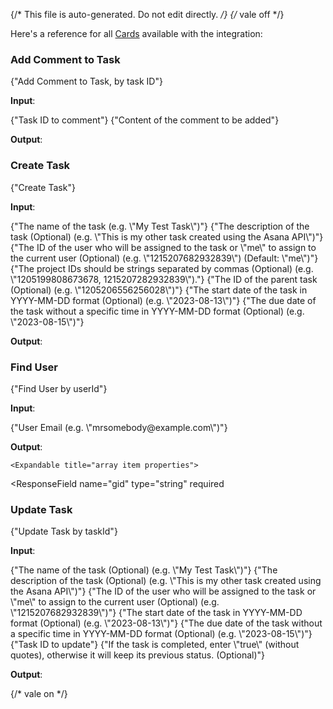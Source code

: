 {/* This file is auto-generated. Do not edit directly. */}
{/* vale off */}

Here's a reference for all [Cards](/learn/reference/cards/introduction) available with the integration:

### Add Comment to Task

<span>{"Add Comment to Task, by task ID"}</span>

**Input**:

<Expandable title="input fields">
  <ResponseField
    name="taskId"
    type="string"
    required
  >
    <span>{"Task ID to comment"}</span>
  </ResponseField>
  <ResponseField
    name="comment"
    type="string"
    required
  >
    <span>{"Content of the comment to be added"}</span>
  </ResponseField>
</Expandable>

**Output**:

<Expandable title="output">
  <ResponseField
    name="text"
    type="string"
    required
  >
    
  </ResponseField>
</Expandable>

### Create Task

<span>{"Create Task"}</span>

**Input**:

<Expandable title="input fields">
  <ResponseField
    name="name"
    type="string"
    required
  >
    <span>{"The name of the task (e.g. \"My Test Task\")"}</span>
  </ResponseField>
  <ResponseField
    name="notes"
    type="string"
  >
    <span>{"The description of the task (Optional) (e.g. \"This is my other task created using the Asana API\")"}</span>
  </ResponseField>
  <ResponseField
    name="assignee"
    type="string"
    default="me"
  >
    <span>{"The ID of the user who will be assigned to the task or \"me\" to assign to the current user (Optional) (e.g. \"1215207682932839\") (Default: \"me\")"}</span>
  </ResponseField>
  <ResponseField
    name="projects"
    type="string"
  >
    <span>{"The project IDs should be strings separated by commas (Optional) (e.g. \"1205199808673678, 1215207282932839\")."}</span>
  </ResponseField>
  <ResponseField
    name="parent"
    type="string"
  >
    <span>{"The ID of the parent task (Optional) (e.g. \"1205206556256028\")"}</span>
  </ResponseField>
  <ResponseField
    name="start_on"
    type="string"
  >
    <span>{"The start date of the task in YYYY-MM-DD format (Optional) (e.g. \"2023-08-13\")"}</span>
  </ResponseField>
  <ResponseField
    name="due_on"
    type="string"
  >
    <span>{"The due date of the task without a specific time in YYYY-MM-DD format (Optional) (e.g. \"2023-08-15\")"}</span>
  </ResponseField>
</Expandable>

**Output**:

<Expandable title="output">
  <ResponseField
    name="permalink_url"
    type="string"
    required
  >
    
  </ResponseField>
</Expandable>

### Find User

<span>{"Find User by userId"}</span>

**Input**:

<Expandable title="input fields">
  <ResponseField
    name="userEmail"
    type="string"
    required
  >
    <span>{"User Email (e.g. \"mrsomebody@example.com\")"}</span>
  </ResponseField>
</Expandable>

**Output**:

<Expandable title="output">
  <ResponseField
    name="gid"
    type="string"
  >
    
  </ResponseField>
  <ResponseField
    name="name"
    type="string"
  >
    
  </ResponseField>
  <ResponseField
    name="email"
    type="string"
  >
    
  </ResponseField>
  <ResponseField
    name="photo"
    type="object | null"
  >
    
  </ResponseField>
  <ResponseField
    name="resource_type"
    type="string"
  >
    
  </ResponseField>
  <ResponseField
    name="workspaces"
    type="array"
  >
    

    <Expandable title="array item properties">
  <ResponseField
    name="gid"
    type="string"
    required
  >
    
  </ResponseField>
  <ResponseField
    name="name"
    type="string"
    required
  >
    
  </ResponseField>
  <ResponseField
    name="resource_type"
    type="string"
    required
  >
    
  </ResponseField>
    </Expandable>
  </ResponseField>
</Expandable>

### Update Task

<span>{"Update Task by taskId"}</span>

**Input**:

<Expandable title="input fields">
  <ResponseField
    name="name"
    type="string"
  >
    <span>{"The name of the task (Optional) (e.g. \"My Test Task\")"}</span>
  </ResponseField>
  <ResponseField
    name="notes"
    type="string"
  >
    <span>{"The description of the task (Optional) (e.g. \"This is my other task created using the Asana API\")"}</span>
  </ResponseField>
  <ResponseField
    name="assignee"
    type="string"
  >
    <span>{"The ID of the user who will be assigned to the task or \"me\" to assign to the current user (Optional) (e.g. \"1215207682932839\")"}</span>
  </ResponseField>
  <ResponseField
    name="start_on"
    type="string"
  >
    <span>{"The start date of the task in YYYY-MM-DD format (Optional) (e.g. \"2023-08-13\")"}</span>
  </ResponseField>
  <ResponseField
    name="due_on"
    type="string"
  >
    <span>{"The due date of the task without a specific time in YYYY-MM-DD format (Optional) (e.g. \"2023-08-15\")"}</span>
  </ResponseField>
  <ResponseField
    name="taskId"
    type="string"
    required
  >
    <span>{"Task ID to update"}</span>
  </ResponseField>
  <ResponseField
    name="completed"
    type="string"
  >
    <span>{"If the task is completed, enter \"true\" (without quotes), otherwise it will keep its previous status. (Optional)"}</span>
  </ResponseField>
</Expandable>

**Output**:

<Expandable title="output">
  <ResponseField
    name="permalink_url"
    type="string"
    required
  >
    
  </ResponseField>
</Expandable>


{/* vale on */}